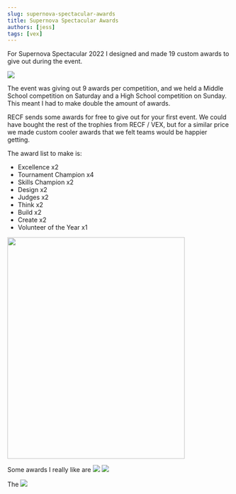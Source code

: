 ```yaml
---
slug: supernova-spectacular-awards
title: Supernova Spectacular Awards
authors: [jess]
tags: [vex]
---
```


For Supernova Spectacular 2022 I designed and made 19 custom awards to give out during the event.  

![](excellence.JPG)

<!--truncate-->

The event was giving out 9 awards per competition, and we held a Middle School competition on Saturday and a High School competition on Sunday.  This meant I had to make double the amount of awards.  

RECF sends some awards for free to give out for your first event.  We could have bought the rest of the trophies from RECF / VEX, but for a similar price we made custom cooler awards that we felt teams would be happier getting.  

The award list to make is:
- Excellence x2
- Tournament Champion x4
- Skills Champion x2
- Design x2
- Judges x2
- Think x2
- Build x2
- Create x2
- Volunteer of the Year x1


<img src="img/../../../static/img/docusaurus-social-card.jpg" 
     width="400" 
     height="500" />

Some awards I really like are 
![](aubie_award.png)
![](caution_tape_award.png)

The 
![](tc-v2.png)
